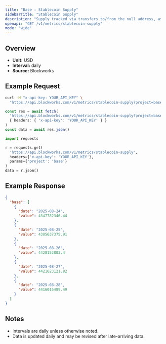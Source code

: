 ```yaml
---
title: "Base : Stablecoin Supply"
sidebarTitle: "Stablecoin Supply"
description: "Supply tracked via transfers to/from the null address, as well as distinct issuance and redemption events for supported stablecoins. Circulating supply remove supply held in bridges, token treasuries, and known mint/burn addresses."
openapi: "GET /v1/metrics/stablecoin-supply"
mode: "wide"
---
```


## Overview

- **Unit:** USD
- **Interval:** daily
- **Source:** Blockworks

## Example Request

<CodeGroup>

```bash cURL
curl -H "x-api-key: YOUR_API_KEY" \
  "https://api.blockworks.com/v1/metrics/stablecoin-supply?project=base"
```

```typescript TypeScript
const res = await fetch(
  'https://api.blockworks.com/v1/metrics/stablecoin-supply?project=base',
  { headers: { 'x-api-key': 'YOUR_API_KEY' } }
)
const data = await res.json()
```

```python Python
import requests

r = requests.get(
  'https://api.blockworks.com/v1/metrics/stablecoin-supply',
  headers={'x-api-key': 'YOUR_API_KEY'},
  params={'project': 'base'}
)
data = r.json()
```

</CodeGroup>

## Example Response

```json
{
  "base": [
    {
      "date": "2025-08-24",
      "value": 4347782346.44
    },
    {
      "date": "2025-08-25",
      "value": 4385637375.91
    },
    {
      "date": "2025-08-26",
      "value": 4428152803.4
    },
    {
      "date": "2025-08-27",
      "value": 4421623121.82
    },
    {
      "date": "2025-08-28",
      "value": 4416016489.49
    }
  ]
}
```

## Notes
- Intervals are daily unless otherwise noted.
- Data is updated daily and may be revised after late-arriving data.
